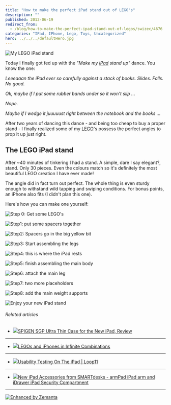 ```yaml
---
title: "How to make the perfect iPad stand out of LEGO's"
description: ""
published: 2012-06-19
redirect_from:
  - /blog/how-to-make-the-perfect-ipad-stand-out-of-legos/swizec/4676
categories: "IPad, IPhone, Lego, Toys, Uncategorized"
hero: ../../../defaultHero.jpg
---
```


![My LEGO iPad stand](http://distilleryimage3.instagram.com/773be45aba2511e18cf91231380fd29b_7.jpg "My LEGO iPad stand")

Today I finally got fed up with the _"Make my [iPad](http://www.apple.com/ipad/ "iPad") stand up"_ dance. You know the one:

_Leeeaaan the iPad ever so carefully against a stack of books. Slides. Falls. No good._

_Ok, maybe if I put some rubber bands under so it won't slip ..._

_Nope._

_Maybe if I wedge it juuuuust right between the notebook and the books ..._

After two years of dancing this dance - and being too cheap to buy a proper stand - I finally realized some of my [LEGO](http://www.lego.com/ "Lego")'s possess the perfect angles to prop it up just right.

## The LEGO iPad stand

After ~40 minutes of tinkering I had a stand. A simple, dare I say elegant?, stand. Only 30 pieces. Even the colours match so it's definitely the most beautiful LEGO creation I have ever made!

The angle did in fact turn out perfect. The whole thing is even sturdy enough to withstand wild tapping and swiping conditions. For bonus points, an iPhone also fits (I didn't plan this one).

Here's how you can make one yourself:

![Step 0: Get some LEGO's](http://swizec.com/blog/wp-content/uploads/2012/06/lego-ipad-stand-step0-1024x764.jpg "Step 0: Get some LEGO's")

![Step1: put some spacers together](http://swizec.com/blog/wp-content/uploads/2012/06/lego-ipad-stand-step1-1024x764.jpg "Step1: put some spacers together")

![Step2: Spacers go in the big yellow bit](http://swizec.com/blog/wp-content/uploads/2012/06/lego-ipad-stand-step2-1024x764.jpg "Step2: Spacers go in the big yellow bit")

![Step3: Start assembling the legs](http://swizec.com/blog/wp-content/uploads/2012/06/lego-ipad-stand-step3-1024x764.jpg "Step3: Start assembling the legs")

![Step4: this is where the iPad rests](http://swizec.com/blog/wp-content/uploads/2012/06/lego-ipad-stand-step4-1024x764.jpg "Step4: this is where the iPad rests")

![Step5: finish assembling the main body](http://swizec.com/blog/wp-content/uploads/2012/06/lego-ipad-stand-step5-1024x764.jpg "Step5: finish assembling the main body")

![Step6: attach the main leg](http://swizec.com/blog/wp-content/uploads/2012/06/lego-ipad-stand-step6-1024x764.jpg "Step6: attach the main leg")

![Step7: two more placeholders](http://swizec.com/blog/wp-content/uploads/2012/06/lego-ipad-stand-step7-1024x764.jpg "Step7: two more placeholders")

![Step8: add the main weight supports](http://swizec.com/blog/wp-content/uploads/2012/06/lego-ipad-stand-step8-1024x764.jpg "Step8: add the main weight supports")

![Enjoy your new iPad stand](http://swizec.com/blog/wp-content/uploads/2012/06/lego-ipad-stand-done-1024x764.jpg "Enjoy your new iPad stand")

###### Related articles

- [![](http://i.zemanta.com/95108048_80_80.jpg)](http://www.geardiary.com/2012/06/18/spigen-sgp-ultra-thin-case-for-the-new-ipad-review/)[SPIGEN SGP Ultra Thin Case for the New iPad, Review](http://www.geardiary.com/2012/06/18/spigen-sgp-ultra-thin-case-for-the-new-ipad-review/)

---

- [![](http://i.zemanta.com/95012276_80_80.jpg)](http://techie-buzz.com/innovations/legos-iphones.html)[LEGOs and iPhones in Infinite Combinations](http://techie-buzz.com/innovations/legos-iphones.html)

---

- [![](http://i.zemanta.com/noimg_07_80_80.jpg)](http://www.loop11.com/testing-on-ipad/)[Usability Testing On The iPad | Loop11](http://www.loop11.com/testing-on-ipad/)

---

- [![](http://i.zemanta.com/noimg_20_80_80.jpg)](http://www.prweb.com/releases/2012/6/prweb9580848.htm)[New iPad Accessories from SMARTdesks - armPad iPad arm and iDrawer iPad Security Compartment](http://www.prweb.com/releases/2012/6/prweb9580848.htm)

---

[![Enhanced by Zemanta](http://img.zemanta.com/zemified_e.png?x-id=8bb28ada-4ac1-414e-baba-677051861028)](http://www.zemanta.com/?px "Enhanced by Zemanta")
